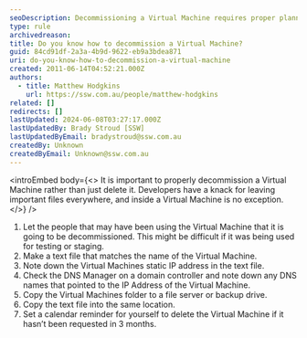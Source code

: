 ```yaml
---
seoDescription: Decommissioning a Virtual Machine requires proper planning and documentation to avoid data loss and ensure continuity.
type: rule
archivedreason:
title: Do you know how to decommission a Virtual Machine?
guid: 84cd91df-2a3a-4b9d-9622-eb9a3bdea871
uri: do-you-know-how-to-decommission-a-virtual-machine
created: 2011-06-14T04:52:21.000Z
authors:
  - title: Matthew Hodgkins
    url: https://ssw.com.au/people/matthew-hodgkins
related: []
redirects: []
lastUpdated: 2024-06-08T03:27:17.000Z
lastUpdatedBy: Brady Stroud [SSW]
lastUpdatedByEmail: bradystroud@ssw.com.au
createdBy: Unknown
createdByEmail: Unknown@ssw.com.au
---
```


<introEmbed
  body={<>
It is important to properly decommission a Virtual Machine rather than just delete it. Developers have a knack for leaving important files everywhere, and inside a Virtual Machine is no exception.
  </>}
/>
1. Let the people that may have been using the Virtual Machine that it is going to be decommissioned. This might be difficult if it was being used for testing or staging.
2. Make a text file that matches the name of the Virtual Machine.
3. Note down the Virtual Machines static IP address in the text file.
4. Check the DNS Manager on a domain controller and note down any DNS names that pointed to the IP Address of the Virtual Machine.
5. Copy the Virtual Machines folder to a file server or backup drive.
6. Copy the text file into the same location.
7. Set a calendar reminder for yourself to delete the Virtual Machine if it hasn’t been requested in 3 months.
